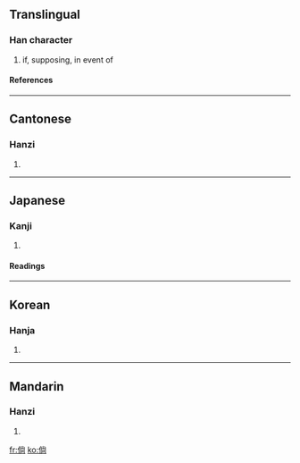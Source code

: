 ==Translingual==
===Han character===
{{Han char|rn=9|rad=人|as=08|sn=10|four=2922<sub>7</sub>|canj=人火月口 (OFBR)}}
# if, supposing, in event of
====References====
{{Han ref|kx=0108.030|dkj=00774|dj=0229.140|hdz=10177.010|uh=5018|ud=20504|bh=ADD5|bd=44501}}
----
==Cantonese==
===Hanzi===
{{yue-hanzi|jyut=|y=seung4, tong2}}
# {{defn|Cantonese}}
----
==Japanese==
===Kanji===
{{ja-kanji|grade=|rs=人08}}
# {{defn|Japanese}}
====Readings====
{{ja-readings|on=[[しょう]] (shō), [[とう]] (tō)|kun=[[もし]] (moshi), [[たちもとほる]] (tachimotohoru)}}
----
==Korean==
===Hanja===
{{ko-hanja|hangeul=당|rv=dang|mr=tang}}
# {{defn|Korean}}
----
==Mandarin==
===Hanzi===
{{cmn-hanzi|pin=[[tǎng]] ([[tang3]])|wg=t'ang<sup>3</sup>}}
# {{defn|Mandarin}}

[[fr:倘]]
[[ko:倘]]